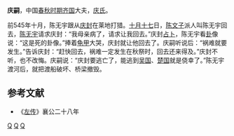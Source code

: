 {{模板:Infobox 先秦人物
|名称= 庆嗣
|姓=[[姜姓|姜]]
|氏=[[庆氏|庆]]
|名=嗣
|字=
|别名=
|别字=
|谥号=
|时代=春秋
|国家=[[姜齐|齐]] 
|兄弟=
|出生=
|逝世日期=
|父=
}}
'''庆嗣'''，中国[[春秋时期|春秋时期]][[齐国|齐国]]大夫，[[庆氏|庆氏]]。 

前545年十月，陈无宇跟从[[庆封|庆封]]在莱地打猎。[[十月十七|十月十七]]日，[[田文子|陈文子]]派人叫陈无宇回去，[[陈无宇|陈无宇]]请求庆封：“我母亲病了，请求让我回去。”庆封[[占卜|占卜]]，陈无宇看[[卦|卦]]像说：“这是死的卦像。”捧着[[龟甲|龟甲]]大哭，庆封就让他回去了。庆嗣听说后：“祸难就要发生。”告诉庆封：“赶快回去，祸难一定发生在秋祭时，回去还来得及。”庆封不听，也不改悔。庆嗣说：“庆封要逃亡了，能逃到[[吴国|吴国]]、[[楚国|楚国]]就是侥幸了。”陈无宇渡河后，就把渡船破坏、桥梁撤毁。

==参考文献==
*《[[左传|左传]]》襄公二十八年

[[Category:齐国人|Q]]
[[Category:春秋战国政治人物|Q]]
[[Category:春秋人|Q]]